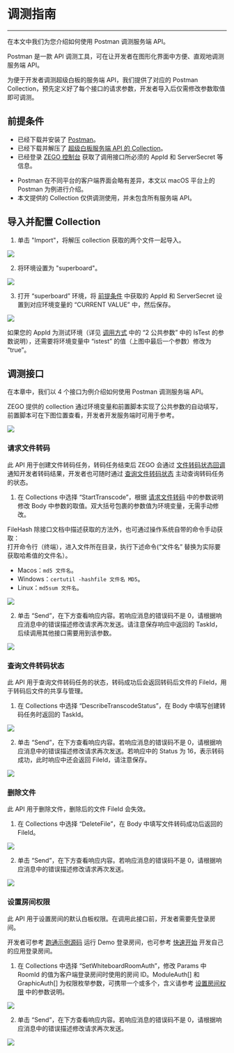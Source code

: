 # 调测指南

- - -

在本文中我们为您介绍如何使用 Postman 调测服务端 API。

Postman 是一款 API 调测工具，可在让开发者在图形化界面中方便、直观地调测服务端 API。

为便于开发者调测超级白板的服务端 API，我们提供了对应的 Postman Collection，预先定义好了每个接口的请求参数，开发者导入后仅需修改参数取值即可调测。

##  前提条件

- 已经下载并安装了 [Postman](https://www.postman.com/downloads/)。
- 已经下载并解压了 [超级白板服务端 API 的 Collection](https://artifact-sdk.zego.im/SuperBoardSDK/Resources/superboard_postman_collection.zip)。
- 已经登录 <a target="_blank" href="https://console.zego.im/">ZEGO 控制台</a> 获取了调用接口所必须的 AppId 和 ServerSecret 等信息。

<Warning title="注意">

- Postman 在不同平台的客户端界面会略有差异，本文以 macOS 平台上的 Postman 为例进行介绍。
- 本文提供的 Collection 仅供调测使用，并未包含所有服务端 API。
</Warning>

##  导入并配置 Collection

1. 单击 "Import"，将解压 collection 获取的两个文件一起导入。

<Frame width="512" height="auto" ><img src="https://doc-media.zego.im/sdk-doc/Pics/WhiteboardView/postman/import.png" /></Frame>

2. 将环境设置为 "superboard"。

<Frame width="512" height="auto" ><img src="https://doc-media.zego.im/sdk-doc/Pics/WhiteboardView/postman/set_env.png" /></Frame>

3. 打开 “superboard” 环境，将 [前提条件](#1-前提条件) 中获取的 AppId 和 ServerSecret 设置到对应环境变量的 “CURRENT VALUE” 中，然后保存。

<Frame width="512" height="auto" ><img src="https://doc-media.zego.im/sdk-doc/Pics/WhiteboardView/postman/set_env_value.png" /></Frame>

<Note title="说明">

如果您的 AppId 为测试环境（详见 <a target="_blank" href="./Accessing Server APIs.mdx21-公共请求参数">调用方式</a> 中的 “2 公共参数” 中的 IsTest 的参数说明），还需要将环境变量中 “istest” 的值（上图中最后一个参数）修改为 “true”。

</Note>


##  调测接口

在本章中，我们以 4 个接口为例介绍如何使用 Postman 调测服务端 API。
<Note title="说明">

ZEGO 提供的 collection 通过环境变量和前置脚本实现了公共参数的自动填写，前置脚本可在下图位置查看，开发者开发服务端时可用于参考。

</Note>

<Frame width="512" height="auto" ><img src="https://doc-media.zego.im/sdk-doc/Pics/WhiteboardView/postman/pre_script.png" /></Frame>

### 请求文件转码

此 API 用于创建文件转码任务，转码任务结束后 ZEGO 会通过 [文件转码状态回调](./file-callback.mdx) 通知开发者转码结果，开发者也可随时通过 [查询文件转码状态](./query-status.mdx) 主动查询转码任务的状态。

1. 在 Collections 中选择 “StartTranscode”，根据 [请求文件转码](./cvt-doc.mdx) 中的参数说明修改 Body 中参数的取值。双大括号包裹的参数值为环境变量，无需手动修改。

<Note title="说明">

FileHash 除接口文档中描述获取的方法外，也可通过操作系统自带的命令手动获取：<br />打开命令行（终端），进入文件所在目录，执行下述命令(“文件名” 替换为实际要获取哈希值的文件名）。
- Macos：`md5 文件名`。
- Windows：`certutil -hashfile 文件名 MD5`。
- Linux：`md5sum 文件名`。

</Note>

<Frame width="512" height="auto" ><img src="https://doc-media.zego.im/sdk-doc/Pics/WhiteboardView/postman/StartTranscode.png" /></Frame>

2. 单击 “Send”，在下方查看响应内容。若响应消息的错误码不是 0，请根据响应消息中的错误描述修改请求再次发送。请注意保存响应中返回的 TaskId，后续调用其他接口需要用到该参数。

<Frame width="512" height="auto" >
  <img src="https://doc-media.zego.im/sdk-doc/Pics/WhiteboardView/postman/StartTranscodeRsp.png" />
</Frame>


### 查询文件转码状态

此 API 用于查询文件转码任务的状态，转码成功后会返回转码后文件的 FileId，用于转码后文件的共享与管理。

1. 在 Collections 中选择 “DescribeTranscodeStatus”，在 Body 中填写创建转码任务时返回的 TaskId。

<Frame width="512" height="auto" ><img src="https://doc-media.zego.im/sdk-doc/Pics/WhiteboardView/postman/DescribeTranscodeStatus.png" /></Frame>

2. 单击 “Send”，在下方查看响应内容。若响应消息的错误码不是 0，请根据响应消息中的错误描述修改请求再次发送。若响应中的 Status 为 16，表示转码成功，此时响应中还会返回 FileId，请注意保存。

<Frame width="512" height="auto" >
  <img src="https://doc-media.zego.im/sdk-doc/Pics/WhiteboardView/postman/DescribeTranscodeStatusRsp.png" />
</Frame>


### 删除文件

此 API 用于删除文件，删除后的文件 FileId 会失效。

1. 在 Collections 中选择 “DeleteFile”，在 Body 中填写文件转码成功后返回的 FileId。

<Frame width="512" height="auto" ><img src="https://doc-media.zego.im/sdk-doc/Pics/WhiteboardView/postman/DeleteFile.png" /></Frame>

2. 单击 “Send”，在下方查看响应内容。若响应消息的错误码不是 0，请根据响应消息中的错误描述修改请求再次发送。

<Frame width="512" height="auto" >
  <img src="https://doc-media.zego.im/sdk-doc/Pics/WhiteboardView/postman/DeleteFileRsp.png" />
</Frame>


### 设置房间权限

此 API 用于设置房间的默认白板权限。在调用此接口前，开发者需要先登录房间。

<Note title="说明">

开发者可参考 [跑通示例源码](https://doc-zh.zego.im/article/11315) 运行 Demo 登录房间，也可参考 [快速开始](https://doc-zh.zego.im/article/11319) 开发自己的应用登录房间。

</Note>

1. 在 Collections 中选择 “SetWhiteboardRoomAuth”，修改 Params 中 RoomId 的值为客户端登录房间时使用的房间 ID。ModuleAuth[] 和 GraphicAuth[] 为权限枚举参数，可携带一个或多个，含义请参考 [设置房间权限](./set-white-board-room-auth.mdx) 中的参数说明。

<Frame width="512" height="auto" ><img src="https://doc-media.zego.im/sdk-doc/Pics/WhiteboardView/postman/SetWhiteboardRoomAuth.png" /></Frame>

2. 单击 “Send”，在下方查看响应内容。若响应消息的错误码不是 0，请根据响应消息中的错误描述修改请求再次发送。

<Frame width="512" height="auto" >
  <img src="https://doc-media.zego.im/sdk-doc/Pics/WhiteboardView/postman/SetWhiteboardRoomAuthRsp.png" />
</Frame>
